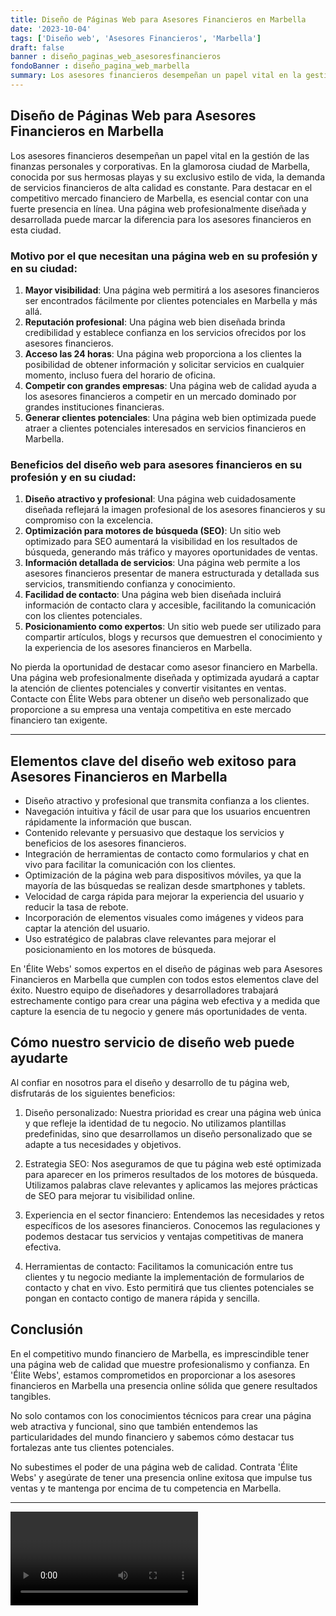 ```yaml
---
title: Diseño de Páginas Web para Asesores Financieros en Marbella
date: '2023-10-04'
tags: ['Diseño web', 'Asesores Financieros', 'Marbella']
draft: false
banner : diseño_paginas_web_asesoresfinancieros
fondoBanner : diseño_pagina_web_marbella
summary: Los asesores financieros desempeñan un papel vital en la gestión de las finanzas personales y corporativas. En la glamorosa ciudad de Marbella, conocida por sus hermosas playas y su exclusivo estilo de vida, la demanda de servicios financieros de alta calidad es constante. Para destacar en el competitivo mercado financiero de Marbella, es esencial contar con una fuerte presencia en línea. Una página web profesionalmente diseñada y desarrollada puede marcar la diferencia para los asesores financieros en esta ciudad.
---
```


## Diseño de Páginas Web para Asesores Financieros en Marbella

Los asesores financieros desempeñan un papel vital en la gestión de las finanzas personales y corporativas. En la glamorosa ciudad de Marbella, conocida por sus hermosas playas y su exclusivo estilo de vida, la demanda de servicios financieros de alta calidad es constante. Para destacar en el competitivo mercado financiero de Marbella, es esencial contar con una fuerte presencia en línea. Una página web profesionalmente diseñada y desarrollada puede marcar la diferencia para los asesores financieros en esta ciudad.

### Motivo por el que necesitan una página web en su profesión y en su ciudad:

1. **Mayor visibilidad**: Una página web permitirá a los asesores financieros ser encontrados fácilmente por clientes potenciales en Marbella y más allá.
2. **Reputación profesional**: Una página web bien diseñada brinda credibilidad y establece confianza en los servicios ofrecidos por los asesores financieros.
3. **Acceso las 24 horas**: Una página web proporciona a los clientes la posibilidad de obtener información y solicitar servicios en cualquier momento, incluso fuera del horario de oficina.
4. **Competir con grandes empresas**: Una página web de calidad ayuda a los asesores financieros a competir en un mercado dominado por grandes instituciones financieras.
5. **Generar clientes potenciales**: Una página web bien optimizada puede atraer a clientes potenciales interesados en servicios financieros en Marbella.

### Beneficios del diseño web para asesores financieros en su profesión y en su ciudad:

1. **Diseño atractivo y profesional**: Una página web cuidadosamente diseñada reflejará la imagen profesional de los asesores financieros y su compromiso con la excelencia.
2. **Optimización para motores de búsqueda (SEO)**: Un sitio web optimizado para SEO aumentará la visibilidad en los resultados de búsqueda, generando más tráfico y mayores oportunidades de ventas.
3. **Información detallada de servicios**: Una página web permite a los asesores financieros presentar de manera estructurada y detallada sus servicios, transmitiendo confianza y conocimiento.
4. **Facilidad de contacto**: Una página web bien diseñada incluirá información de contacto clara y accesible, facilitando la comunicación con los clientes potenciales.
5. **Posicionamiento como expertos**: Un sitio web puede ser utilizado para compartir artículos, blogs y recursos que demuestren el conocimiento y la experiencia de los asesores financieros en Marbella.

No pierda la oportunidad de destacar como asesor financiero en Marbella. Una página web profesionalmente diseñada y optimizada ayudará a captar la atención de clientes potenciales y convertir visitantes en ventas. Contacte con Élite Webs para obtener un diseño web personalizado que proporcione a su empresa una ventaja competitiva en este mercado financiero tan exigente.

<GifSeo />

<Cta />

***
## Elementos clave del diseño web exitoso para Asesores Financieros en Marbella

- Diseño atractivo y profesional que transmita confianza a los clientes.
- Navegación intuitiva y fácil de usar para que los usuarios encuentren rápidamente la información que buscan.
- Contenido relevante y persuasivo que destaque los servicios y beneficios de los asesores financieros.
- Integración de herramientas de contacto como formularios y chat en vivo para facilitar la comunicación con los clientes.
- Optimización de la página web para dispositivos móviles, ya que la mayoría de las búsquedas se realizan desde smartphones y tablets.
- Velocidad de carga rápida para mejorar la experiencia del usuario y reducir la tasa de rebote.
- Incorporación de elementos visuales como imágenes y videos para captar la atención del usuario.
- Uso estratégico de palabras clave relevantes para mejorar el posicionamiento en los motores de búsqueda.

En 'Élite Webs' somos expertos en el diseño de páginas web para Asesores Financieros en Marbella que cumplen con todos estos elementos clave del éxito. Nuestro equipo de diseñadores y desarrolladores trabajará estrechamente contigo para crear una página web efectiva y a medida que capture la esencia de tu negocio y genere más oportunidades de venta.

## Cómo nuestro servicio de diseño web puede ayudarte

Al confiar en nosotros para el diseño y desarrollo de tu página web, disfrutarás de los siguientes beneficios:

1. Diseño personalizado: Nuestra prioridad es crear una página web única y que refleje la identidad de tu negocio. No utilizamos plantillas predefinidas, sino que desarrollamos un diseño personalizado que se adapte a tus necesidades y objetivos.

2. Estrategia SEO: Nos aseguramos de que tu página web esté optimizada para aparecer en los primeros resultados de los motores de búsqueda. Utilizamos palabras clave relevantes y aplicamos las mejores prácticas de SEO para mejorar tu visibilidad online.

3. Experiencia en el sector financiero: Entendemos las necesidades y retos específicos de los asesores financieros. Conocemos las regulaciones y podemos destacar tus servicios y ventajas competitivas de manera efectiva.

4. Herramientas de contacto: Facilitamos la comunicación entre tus clientes y tu negocio mediante la implementación de formularios de contacto y chat en vivo. Esto permitirá que tus clientes potenciales se pongan en contacto contigo de manera rápida y sencilla.

## Conclusión

En el competitivo mundo financiero de Marbella, es imprescindible tener una página web de calidad que muestre profesionalismo y confianza. En 'Élite Webs', estamos comprometidos en proporcionar a los asesores financieros en Marbella una presencia online sólida que genere resultados tangibles.

No solo contamos con los conocimientos técnicos para crear una página web atractiva y funcional, sino que también entendemos las particularidades del mundo financiero y sabemos cómo destacar tus fortalezas ante tus clientes potenciales.

No subestimes el poder de una página web de calidad. Contrata 'Élite Webs' y asegúrate de tener una presencia online exitosa que impulse tus ventas y te mantenga por encima de tu competencia en Marbella.
***

<Video />

<CtaBot job='Asesores Financieros' city='Marbella'/>

<Gmaps query='Marbella+españa+maps' />